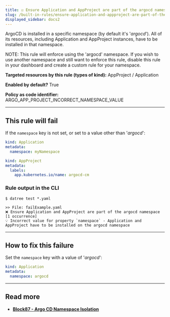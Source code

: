 ```yaml
---
title: ☑️ Ensure Application and AppProject are part of the argocd namespace
slug: /built-in-rules/ensure-application-and-appproject-are-part-of-the-argocd-namespace
displayed_sidebar: docs2
---
```


ArgoCD is installed in a specific namespace (by default it's '*argocd*'). All of its resources, including Application and AppProject instances, have to be installed in that namespace.

NOTE: This rule will enforce using the 'argocd' namespace. If you wish to use another namespace and still want to enforce this rule, disable this rule in your dashboard and create a custom rule for your namespace.

**Targeted resources by this rule (types of kind):** AppProject / Application

**Enabled by default?** True

**Policy as code identifier:** ARGO_APP_PROJECT_INCORRECT_NAMESPACE_VALUE

---

## This rule will fail

If the `namespace` key is not set, or set to a value other than '_argocd_':

```yaml
kind: Application
metadata:
  namespace: myNamespace
```

```yaml
kind: AppProject
metadata:
  labels:
    app.kubernetes.io/name: argocd-cm
```

### Rule output in the CLI

```terminal
$ datree test *.yaml

>> File: failExample.yaml
❌ Ensure Application and AppProject are part of the argocd namespace [1 occurrence]
💡 Incorrect value for property `namespace` - Application and AppProject have to be installed on the argocd namespace
```

---

## How to fix this failure

Set the `namespace` key with a value of '_argocd_':

```yaml
kind: Application
metadata:
  namespace: argocd
```

---

## Read more

- [**Block87 - Argo CD Namespace Isolation**](https://blog.andyserver.com/2020/12/argocd-namespace-isolation/)
